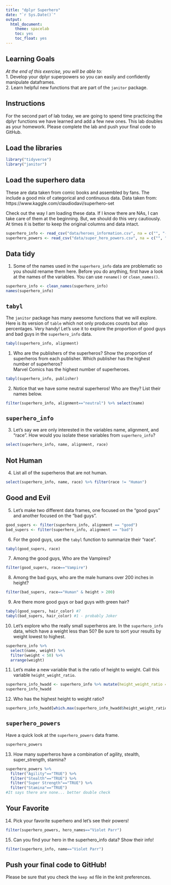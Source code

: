 ```yaml
---
title: "dplyr Superhero"
date: "`r Sys.Date()`"
output:
  html_document:
    theme: spacelab
    toc: yes
    toc_float: yes
---
```


## Learning Goals  
*At the end of this exercise, you will be able to:*    
1. Develop your dplyr superpowers so you can easily and confidently manipulate dataframes.  
2. Learn helpful new functions that are part of the `janitor` package.  

## Instructions
For the second part of lab today, we are going to spend time practicing the dplyr functions we have learned and add a few new ones. This lab doubles as your homework. Please complete the lab and push your final code to GitHub.  

## Load the libraries
```r
library("tidyverse")
library("janitor")
```

## Load the superhero data
These are data taken from comic books and assembled by fans. The include a good mix of categorical and continuous data.  Data taken from: https://www.kaggle.com/claudiodavi/superhero-set  

Check out the way I am loading these data. If I know there are NAs, I can take care of them at the beginning. But, we should do this very cautiously. At times it is better to keep the original columns and data intact.  
```r
superhero_info <- read_csv("data/heroes_information.csv", na = c("", "-99", "-"))
superhero_powers <- read_csv("data/super_hero_powers.csv", na = c("", "-99", "-"))
```

## Data tidy
1. Some of the names used in the `superhero_info` data are problematic so you should rename them here. Before you do anything, first have a look at the names of the variables. You can use `rename()` or `clean_names()`.    
```r
superhero_info <- clean_names(superhero_info)
names(superhero_info)
```


## `tabyl`
The `janitor` package has many awesome functions that we will explore. Here is its version of `table` which not only produces counts but also percentages. Very handy! Let's use it to explore the proportion of good guys and bad guys in the `superhero_info` data.  
```r
tabyl(superhero_info, alignment)
```

1. Who are the publishers of the superheros? Show the proportion of superheros from each publisher. Which publisher has the highest number of superheros?  
Marvel Comics has the highest number of superheroes.
```r
tabyl(superhero_info, publisher)
```


2. Notice that we have some neutral superheros! Who are they? List their names below.  
```r
filter(superhero_info, alignment=="neutral") %>% select(name)
```

## `superhero_info`
3. Let's say we are only interested in the variables name, alignment, and "race". How would you isolate these variables from `superhero_info`?
```r
select(superhero_info, name, alignment, race)
```

## Not Human
4. List all of the superheros that are not human.
```r
select(superhero_info, name, race) %>% filter(race != "Human")
```

## Good and Evil
5. Let's make two different data frames, one focused on the "good guys" and another focused on the "bad guys".
```r
good_supers <- filter(superhero_info, alignment == "good")
bad_supers <- filter(superhero_info, alignment == "bad")
```

6. For the good guys, use the `tabyl` function to summarize their "race".
```r
tabyl(good_supers, race)
```

7. Among the good guys, Who are the Vampires?
```r
filter(good_supers, race=="Vampire")
```

8. Among the bad guys, who are the male humans over 200 inches in height?
```r
filter(bad_supers, race=="Human" & height > 200)
```

9. Are there more good guys or bad guys with green hair?  
```r
tabyl(good_supers, hair_color) #7
tabyl(bad_supers, hair_color) #1 - probably Joker
```

10. Let's explore who the really small superheros are. In the `superhero_info` data, which have a weight less than 50? Be sure to sort your results by weight lowest to highest.  
```r
superhero_info %>% 
  select(name, weight) %>% 
  filter(weight < 50) %>% 
  arrange(weight)
```

11. Let's make a new variable that is the ratio of height to weight. Call this variable `height_weight_ratio`.    
```r
superhero_info_hwadd <- superhero_info %>% mutate(height_weight_ratio = height/weight)
superhero_info_hwadd
```

12. Who has the highest height to weight ratio?  
```r
superhero_info_hwadd[which.max(superhero_info_hwadd$height_weight_ratio), 1] #the 1 fetches the entry in the name column
```

## `superhero_powers`
Have a quick look at the `superhero_powers` data frame.  
```r
superhero_powers
```

13. How many superheros have a combination of agility, stealth, super_strength, stamina?
```r
superhero_powers %>% 
  filter("Agility"=="TRUE") %>% 
  filter("Stealth"=="TRUE") %>% 
  filter("Super Strength"=="TRUE") %>% 
  filter("Stamina"=="TRUE")
#It says there are none... better double check
```

## Your Favorite
14. Pick your favorite superhero and let's see their powers!  
```r
filter(superhero_powers, hero_names=="Violet Parr")
```

15. Can you find your hero in the superhero_info data? Show their info!  
```r
filter(superhero_info, name=="Violet Parr")
```

## Push your final code to GitHub!
Please be sure that you check the `keep md` file in the knit preferences.  